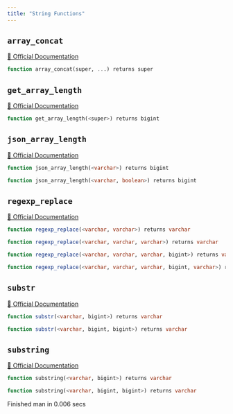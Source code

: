 ```yaml
---
title: "String Functions"
---
```


## `array_concat`
[🔗 Official Documentation](#)

```sql
function array_concat(super, ...) returns super
```


## `get_array_length`
[🔗 Official Documentation](#)

```sql
function get_array_length(<super>) returns bigint
```


## `json_array_length`
[🔗 Official Documentation](#)

```sql
function json_array_length(<varchar>) returns bigint
```


```sql
function json_array_length(<varchar, boolean>) returns bigint
```


## `regexp_replace`
[🔗 Official Documentation](#)

```sql
function regexp_replace(<varchar, varchar>) returns varchar
```


```sql
function regexp_replace(<varchar, varchar, varchar>) returns varchar
```


```sql
function regexp_replace(<varchar, varchar, varchar, bigint>) returns varchar
```


```sql
function regexp_replace(<varchar, varchar, varchar, bigint, varchar>) returns varchar
```


## `substr`
[🔗 Official Documentation](#)

```sql
function substr(<varchar, bigint>) returns varchar
```


```sql
function substr(<varchar, bigint, bigint>) returns varchar
```


## `substring`
[🔗 Official Documentation](#)

```sql
function substring(<varchar, bigint>) returns varchar
```


```sql
function substring(<varchar, bigint, bigint>) returns varchar
```


   Finished man in 0.006 secs

